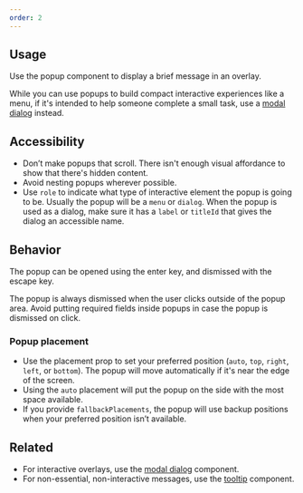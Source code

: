 ```yaml
---
order: 2
---
```


## Usage

Use the popup component to display a brief message in an overlay.

While you can use popups to build compact interactive experiences like a menu, if it's intended to help someone complete a small task, use a [modal dialog](/components/modal-dialog) instead.

## Accessibility

- Don’t make popups that scroll. There isn't enough visual affordance to show that there's hidden content.
- Avoid nesting popups wherever possible.
- Use `role` to indicate what type of interactive element the popup is going to be. Usually the popup will be a `menu` or `dialog`. When the popup is used as a dialog, make sure it has a `label` or `titleId` that gives the dialog an accessible name.

## Behavior

The popup can be opened using the enter key, and dismissed with the escape key.

The popup is always dismissed when the user clicks outside of the popup area. Avoid putting required fields inside popups in case the popup is dismissed on click.

### Popup placement

- Use the placement prop to set your preferred position (`auto`, `top`, `right`, `left`, or `bottom`). The popup will move automatically if it's near the edge of the screen.
- Using the `auto` placement will put the popup on the side with the most space available.
- If you provide `fallbackPlacements`, the popup will use backup positions when your preferred position isn’t available.

## Related

- For interactive overlays, use the [modal dialog](/components/modal-dialog) component.
- For non-essential, non-interactive messages, use the [tooltip](/components/tooltip/) component.
